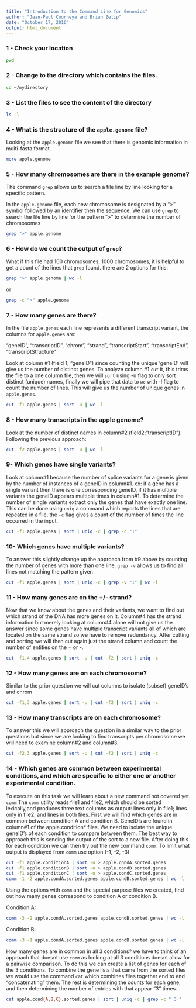 ```yaml
---
title: "Introduction to the Command Line for Genomics"
author: "Jean-Paul Courneya and Brian Zelip"
date: "October 17, 2016"
output: html_document
---
```



### 1 - Check your location

```bash
pwd
```

### 2 - Change to the directory which contains the files.

```bash
cd ~/mydirectory
```

### 3 - List the files to see the content of the directory

```bash
ls -l
```


### 4 - What is the structure of the `apple.genome` file?

Looking at the `apple.genome` file we see that there is genomic information in multi-fasta format.

```bash
more apple.genome
```

### 5 -  How many chromosomes are there in the example genome?

The command `grep` allows us to search a file line by line looking for a specific pattern. 

In the `apple.genome` file, each new chromosome is designated by a ">" symbol followed by an identifier then the sequence. We can use `grep` to search the file line by line for the pattern ">" to determine the number of chromosomes

```bash
grep ">" apple.genome
```

### 6 - How do we count the output of `grep`?

What if this file had 100 chromosomes, 1000 chromosomes, it is helpful to get a count of the lines that `grep` found. there are 2 options for this:

```bash
grep ">" apple.genome | wc -l 
```
or
```bash
grep -c ">" apple.genome
```

### 7 - How many genes are there? 

In the file `apple.genes` each line represents a different transcript variant, the columns for `apple.genes` are:

 "geneID", "transcriptID", "chrom", "strand", "transcriptStart",  "transcriptEnd", "transcriptStructure"

Look at column #1 (field 1; "geneID") since counting the unique 'geneID' will give us the number of distinct genes. To analyze column #1 `cut` it, this trims the file to a one column file, then we will `sort` using -u flag to only sort distinct (unique) names, finally we will pipe that data to `wc` with -l flag to count the number of lines. This will give us the number of unique genes in `apple.genes`.

```bash
cut -f1 apple.genes | sort -u | wc -l
```

### 8 - How many transcripts in the apple genome?

Look at the number of distinct names in column#2 (field2;"transcriptID"). Following the previous approach:

```bash
cut -f2 apple.genes | sort -u | wc -l
```

### 9- Which genes have single variants? 

Look at column#1 because the number of splice variants for a gene is given by the number of instances of a geneID in column#1. ex: if a gene has a single variant then there is one corresponding geneID, if it has multiple variants the geneID appears multiple times in column#1. To determine the number of single variants extract only the genes that have exactly one line. This can be done using `uniq` a command which reports the lines that are repeated in a file, the `-c` flag gives a count of the number of times the line occurred in the input.

```bash
cut -f1 apple.genes | sort | uniq -c | grep -c "1"
```

### 10- Which genes have multiple variants? 

To answer this slightly change up the approach from #9 above by counting the number of genes with more than one line. `grep -v` allows us to find all lines not matching the pattern given

```bash
cut -f1 apple.genes | sort | uniq -c | grep -v "1" | wc -l
```

### 11 - How many genes are on the +/- strand? 

Now that we know about the genes and their variants, we want to find out which strand of the DNA has more genes on it. Column#4 has the strand information but merely looking at column#4 alone will not give us the answer since some genes have multiple transcript variants all of which are located on the same strand so we have to remove redundancy. After cutting and sorting we will then cut again just the strand column and count the number of entities on the + or -.

```bash
cut -f1,4 apple.genes | sort -u | cut -f2 | sort | uniq -c
```

### 12 - How many genes are on each chromosome? 

Similar to the prior question we will cut columns to isolate (subset) geneID's and chrom

```bash
cut -f1,3 apple.genes | sort -u | cut -f2 | sort | uniq -c
```

### 13 - How many transcripts are on each chromosome? 

To answer this we will approach the question in a similar way to the prior questions but since we are looking to find transcripts per chromosome we will need to examine column#2 and column#3.

```bash
cut -f2,3 apple.genes | sort -u | cut -f2 | sort | uniq -c
```

### 14 - Which genes are common between experimental conditions, and which are specific to either one or another experimental condition. 

To execute on this task we will learn about a new command not covered yet. `comm` The `comm` utility reads file1 and file2, which should be sorted lexically,and produces three text columns as output: lines only in file1; lines only in file2; and lines in both files. First we will find which genes are in common between condition A and condition B. GeneID's are found in column#1 of the apple.condition* files. We need to isolate the unique geneID's of each condition to compare between them. The best way to approach this is sending the output of the sort to a new file. After doing this for each condition we can then try out the new command `comm`. To limit what output is displayed from `comm` use option (-1, -2, -3)

```bash
cut -f1 apple.conditionA | sort -u > apple.condA.sorted.genes
cut -f1 apple.conditionB | sort -u > apple.condB.sorted.genes
cut -f1 apple.conditionC | sort -u > apple.condC.sorted.genes
comm -1 -2 apple.condA.sorted.genes apple.condB.sorted.genes | wc -l
```

Using the options with `comm` and the special purpose files we created, find out how many genes correspond
to condition A or condition B.

Condition A:

```bash
comm -3 -2 apple.condA.sorted.genes apple.condB.sorted.genes | wc -l
```

Condition B:

```bash
comm -3 -1 apple.condA.sorted.genes apple.condB.sorted.genes | wc -l
```

How many genes are in common in all 3 conditions? we have to think of an approach that doesnt use `comm` as looking at all 3 conditions doesnt allow for a pairwise comparison. To do this we can create a list of genes for each of the 3 conditions. To combine the gene lists that came from the sorted files we would use the command `cat` which combines files together end to end "concatenating" them. The rest is determining the counts for each gene, and then determining the number of entries with that appear "3" times.

```bash
cat apple.cond{A,B,C}.sorted.genes | sort | uniq -c | grep -c " 3 "
```
